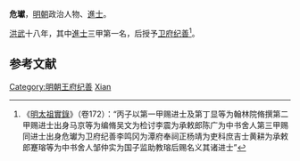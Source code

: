 '''危瓛'''，[[明朝|明朝]]政治人物、[[進士|進士]]。

[[洪武|洪武]]十八年，其中[[進士|進士]]三甲第一名，后授予[[卫府|卫府]][[纪善|纪善]]<ref>《[[明太祖實錄|明太祖實錄]]》（卷172）：“丙子以第一甲赐进士及第丁显等为翰林院脩撰第二甲赐进士出身马京等为编脩吴文为检讨李震为承敕郎陈广为中书舍人第三甲赐同进士出身危瓛为卫府纪善李鸣冈为潭府奉祠正杨靖为吏科庶吉士黄耕为承敕郎蹇瑢等为中书舍人邹仲实为国子监助教瑢后赐名义其诸进士”</ref>。

==参考文献==
<div class="references-small">
<references />
</div>

{{明朝人物小作品}}
{{洪武十八年乙丑科殿試金榜}}
{{DEFAULTSORT:Wei危}}
[[Category:明朝王府纪善|Category:明朝王府纪善]]
[[Category:危姓|Xian]]
